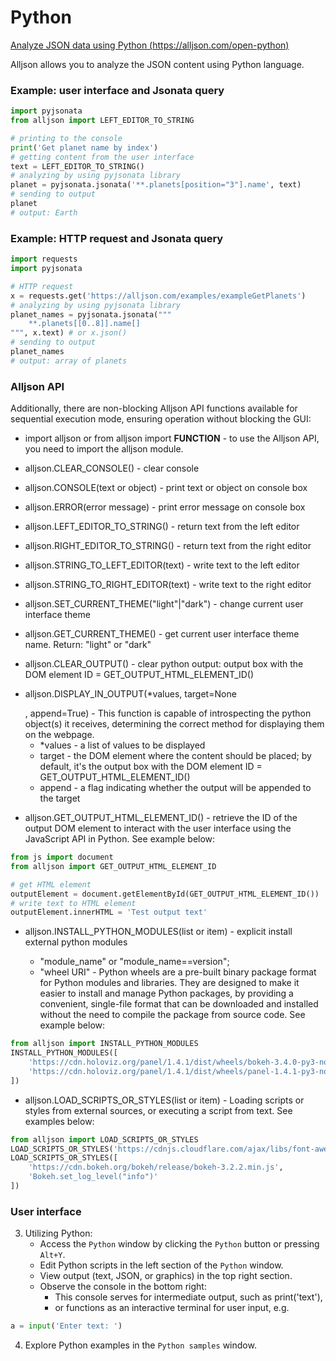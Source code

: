 # Python

[Analyze JSON data using Python (https://alljson.com/open-python)](https://alljson.com/open-python)

Alljson allows you to analyze the JSON content using Python language.

### Example: user interface and Jsonata query

```python
import pyjsonata
from alljson import LEFT_EDITOR_TO_STRING

# printing to the console
print('Get planet name by index')
# getting content from the user interface
text = LEFT_EDITOR_TO_STRING()
# analyzing by using pyjsonata library
planet = pyjsonata.jsonata('**.planets[position="3"].name', text)
# sending to output
planet
# output: Earth
```

### Example: HTTP request and Jsonata query

```python
import requests
import pyjsonata

# HTTP request
x = requests.get('https://alljson.com/examples/exampleGetPlanets')
# analyzing by using pyjsonata library
planet_names = pyjsonata.jsonata("""
    **.planets[[0..8]].name[]
""", x.text) # or x.json()
# sending to output
planet_names
# output: array of planets
```

### Alljson API

Additionally, there are non-blocking Alljson API functions available for sequential execution mode, ensuring operation without blocking the GUI:


- <Func>import alljson</Func> or <Func>from alljson import **FUNCTION**</Func> - to use
  the Alljson API, you need to import the alljson module.
- <Func>alljson.CLEAR_CONSOLE</Func>() - clear console
- <Func>alljson.CONSOLE</Func>(<Param>text or object</Param>) - print text or
  object on console box
- <Func>alljson.ERROR</Func>(<Param>error message</Param>) - print error message
  on console box
- <Func>alljson.LEFT_EDITOR_TO_STRING</Func>() - return text from the left editor
- <Func>alljson.RIGHT_EDITOR_TO_STRING</Func>() - return text from the right
  editor
- <Func>alljson.STRING_TO_LEFT_EDITOR</Func>(<Param>text</Param>) - write text to
  the left editor
- <Func>alljson.STRING_TO_RIGHT_EDITOR</Func>(<Param>text</Param>) - write text to
  the right editor
- <Func>alljson.SET_CURRENT_THEME</Func>(<Param>"light"|"dark"</Param>) - change
  current user interface theme
- <Func>alljson.GET_CURRENT_THEME</Func>() - get current user interface theme
  name. Return: "light" or "dark"
- <Func>alljson.CLEAR_OUTPUT</Func>() - clear python output: output box with the
  DOM element ID = GET_OUTPUT_HTML_ELEMENT_ID()
- <Func>alljson.DISPLAY_IN_OUTPUT</Func>(<Param>*values</Param>, <Param>
    target=None
  </Param>, <Param>append=True</Param>) - This function is capable of
  introspecting the python object(s) it receives, determining the correct method
  for displaying them on the webpage.

  - \*values - a list of values to be displayed
  - target - the DOM element where the content should be placed; by default, it's the output box with the DOM element ID = GET_OUTPUT_HTML_ELEMENT_ID()
  - append - a flag indicating whether the output will be appended to the target

- <Func>alljson.GET_OUTPUT_HTML_ELEMENT_ID</Func>() - retrieve the ID of the
  output DOM element to interact with the user interface using the JavaScript
  API in Python. See example below:

```python
from js import document
from alljson import GET_OUTPUT_HTML_ELEMENT_ID

# get HTML element
outputElement = document.getElementById(GET_OUTPUT_HTML_ELEMENT_ID())
# write text to HTML element
outputElement.innerHTML = 'Test output text'
```

- <Func>alljson.INSTALL_PYTHON_MODULES</Func>(<Param>list or item</Param>) -
  explicit install external python modules

  - "module_name" or "module_name==version";
  - "wheel URI" - Python wheels are a pre-built binary package format for Python modules and libraries.
    They are designed to make it easier to install and manage Python packages, by providing a convenient,
    single-file format that can be downloaded and installed without the need to compile the package from source code. See example below:

```python
from alljson import INSTALL_PYTHON_MODULES
INSTALL_PYTHON_MODULES([
    'https://cdn.holoviz.org/panel/1.4.1/dist/wheels/bokeh-3.4.0-py3-none-any.whl',
    'https://cdn.holoviz.org/panel/1.4.1/dist/wheels/panel-1.4.1-py3-none-any.whl'
])
```

- <Func>alljson.LOAD_SCRIPTS_OR_STYLES</Func>(<Param>list or item</Param>) -
  Loading scripts or styles from external sources, or executing a script from
  text. See examples below:

```python
from alljson import LOAD_SCRIPTS_OR_STYLES
LOAD_SCRIPTS_OR_STYLES('https://cdnjs.cloudflare.com/ajax/libs/font-awesome/6.5.1/css/all.min.css')
LOAD_SCRIPTS_OR_STYLES([
    'https://cdn.bokeh.org/bokeh/release/bokeh-3.2.2.min.js',
    'Bokeh.set_log_level("info")'
])
```

### User interface


<ThemedImg name="Python" />

3. Utilizing Python:
   - Access the `Python` window by clicking the `Python` button or pressing `Alt+Y`.
   - Edit Python scripts in the left section of the `Python` window.
   - View output (text, JSON, or graphics) in the top right section.
   - Observe the console in the bottom right:
     - This console serves for intermediate output, such as print('text'),
     - or functions as an interactive terminal for user input, e.g.

```python
a = input('Enter text: ')
```

4. Explore Python examples in the `Python samples` window.
